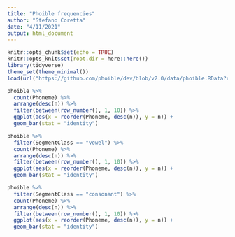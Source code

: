 ```yaml
---
title: "Phoible frequencies"
author: "Stefano Coretta"
date: "4/11/2021"
output: html_document
---
```


```r
knitr::opts_chunk$set(echo = TRUE)
knitr::opts_knit$set(root.dir = here::here())
library(tidyverse)
theme_set(theme_minimal())
load(url("https://github.com/phoible/dev/blob/v2.0/data/phoible.RData?raw=true"))
```

```r
phoible %>%
  count(Phoneme) %>%
  arrange(desc(n)) %>%
  filter(between(row_number(), 1, 10)) %>%
  ggplot(aes(x = reorder(Phoneme, desc(n)), y = n)) +
  geom_bar(stat = "identity")
```

```r
phoible %>%
  filter(SegmentClass == "vowel") %>%
  count(Phoneme) %>%
  arrange(desc(n)) %>%
  filter(between(row_number(), 1, 10)) %>%
  ggplot(aes(x = reorder(Phoneme, desc(n)), y = n)) +
  geom_bar(stat = "identity")
```

```r
phoible %>%
  filter(SegmentClass == "consonant") %>%
  count(Phoneme) %>%
  arrange(desc(n)) %>%
  filter(between(row_number(), 1, 10)) %>%
  ggplot(aes(x = reorder(Phoneme, desc(n)), y = n)) +
  geom_bar(stat = "identity")
```
